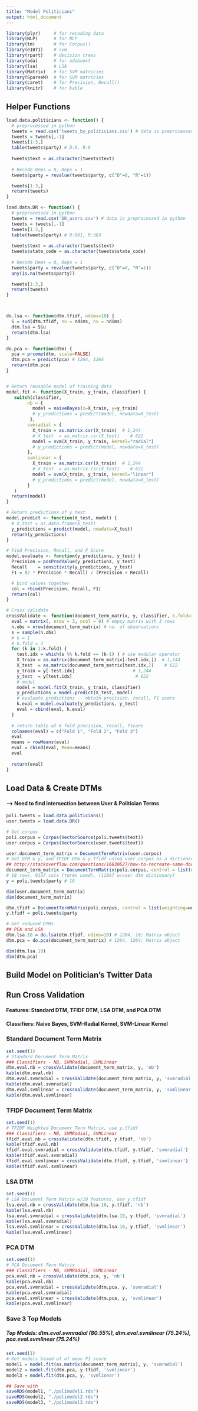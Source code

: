 ```yaml
---
title: "Model Politicians"
output: html_document
---
```

```r
library(plyr)     # for recoding data
library(NLP)      # for NLP
library(tm)       # for Corpus()
library(e1071)    # svm
library(rpart)    # decision trees
library(ada)      # for adaboost
library(lsa)      # LSA
library(Matrix)   # for SVM matricies
library(SparseM)  # for SVM matricies
library(caret)    # for Precision, Recall()
library(knitr)    # for kable
```

## Helper Functions
```r
load.data.politicians <- function() {
  # preprocessed in python
  tweets = read.csv('tweets_by_politicians.csv') # data is preprocessed in python
  tweets = tweets[,-1]
  tweets[1:3,]
  table(tweets$party) # D:9, R:9
  
  tweets$text = as.character(tweets$text)
  
  # Recode Dems = 0, Reps = 1
  tweets$party = revalue(tweets$party, c("D"=0, "R"=1))

  tweets[1:3,]
  return(tweets)
}

load.data.DR <- function() {
  # preprocessed in python
  tweets = read.csv('DR_users.csv') # data is preprocessed in python
  tweets = tweets[,-1]
  tweets[1:3,]
  table(tweets$party) # D:881, R:383
  
  tweets$text = as.character(tweets$text)
  tweets$state_code = as.character(tweets$state_code)
  
  # Recode Dems = 0, Reps = 1
  tweets$party = revalue(tweets$party, c("D"=0, "R"=1))
  any(is.na(tweets$party))

  tweets[1:3,]
  return(tweets)
}



do.lsa <- function(dtm.tfidf, ndims=10) {
  S = svd(dtm.tfidf, nu = ndims, nv = ndims)
  dtm.lsa = S$u
  return(dtm.lsa)
}

do.pca <- function(dtm) {
  pca = prcomp(dtm, scale=FALSE)
  dtm.pca = predict(pca) # 1264, 1264
  return(dtm.pca)
}


# Return reusable model of training data
model.fit <- function(X_train, y_train, classifier) {
   switch(classifier, 
        nb = {
          model = naiveBayes(x=X_train, y=y_train)
          # y_predictions = predict(model, newdata=X_test)
         },
        svmradial = {
          X_train = as.matrix.csr(X_train)  # 1,244
          # X_test  = as.matrix.csr(X_test)    # 622
          model = svm(X_train, y_train, kernel="radial")
          # y_predictions = predict(model, newdata=X_test)
        },
        svmlinear = {
          X_train = as.matrix.csr(X_train)  # 1,244
          # X_test  = as.matrix.csr(X_test)    # 622
          model = svm(X_train, y_train, kernel="linear")
          # y_predictions = predict(model, newdata=X_test)
        }
   )
  return(model)
}

# Return predictions of y_test
model.predict <- function(X_test, model) {
  # X_test = as.data.frame(X_test)
  y_predictions = predict(model, newdata=X_test)
  return(y_predictions)
}

# Find Precision, Recall, and F Score
model.evaluate <- function(y_predictions, y_test) {
  Precision = posPredValue(y_predictions, y_test)
  Recall    = sensitivity(y_predictions, y_test)
  F1 = (2 * Precision * Recall) / (Precision + Recall)

  # bind values together
  col = rbind(Precision, Recall, F1)
  return(col)
}

# Cross Validate
crossValidate <- function(document_term_matrix, y, classifier, k.fold=3) {
  eval = matrix(, nrow = 3, ncol = 0) # empty matrix with 3 rows
  n.obs = nrow(document_term_matrix) # no. of observations 
  s = sample(n.obs)
  # k = 1
  # k.fold = 3
  for (k in 1:k.fold) {
    test.idx = which(s %% k.fold == (k-1) ) # use modular operator
    X_train = as.matrix(document_term_matrix[-test.idx,])  # 1,244
    X_test  = as.matrix(document_term_matrix[test.idx,])    # 622
    y_train = y[-test.idx]                      # 1,244
    y_test  = y[test.idx]                        # 622
    # model 
    model = model.fit(X_train, y_train, classifier)
    y_predictions = model.predict(X_test, model)
    # evaluate predictions -- obtain precision, recall, F1 score
    k.eval = model.evaluate(y_predictions, y_test)
    eval = cbind(eval, k.eval)
  }
  
  # return table of K fold precision, recall, fscore 
  colnames(eval) = c("Fold 1", "Fold 2", "Fold 3")
  eval
  means = rowMeans(eval)
  eval = cbind(eval, Mean=means)
  eval
    
  return(eval)
}

```

## Load Data & Create DTMs 
#### --> Need to find intersection between User & Politician Terms
```r
poli.tweets = load.data.politicians()
user.tweets = load.data.DR()

# Get corpus
poli.corpus = Corpus(VectorSource(poli.tweets$text))
user.corpus = Corpus(VectorSource(user.tweets$text))

user.document_term_matrix = DocumentTermMatrix(user.corpus)
# Get DTM & y, and TFIDF Dtm & y.tfidf using user.corpus as a dictionary 
## http://stackoverflow.com/questions/16630627/how-to-recreate-same-documenttermmatrix-with-new-test-data
document_term_matrix = DocumentTermMatrix(poli.corpus, control = list(dictionary=Terms(user.document_term_matrix))) 
# 18 rows, 9137 cols (terms used), (11897 w/user dtm dictionary)
y = poli.tweets$party # 18

dim(user.document_term_matrix)
dim(document_term_matrix)

dtm.tfidf = DocumentTermMatrix(poli.corpus, control = list(weighting=weightTfIdf, dictionary=Terms(user.document_term_matrix))) # no empty rows
y.tfidf = poli.tweets$party

# Get reduced DTMs
## PCA and LSA
dtm.lsa.10 = do.lsa(dtm.tfidf, ndims=10) # 1264, 10; Matrix object
dtm.pca = do.pca(document_term_matrix) # 1264, 1264; Matrix object

dim(dtm.lsa.10)
dim(dtm.pca)
```

## Build Model on Politician's Twitter Data
## Run Cross Validation
#### Features: Standard DTM, TFIDF DTM, LSA DTM, and PCA DTM
#### Classifiers: Naive Bayes, SVM-Radial Kernel, SVM-Linear Kernel

### Standard Document Term Matrix
```r
set.seed(1)
# Standard Document Term Matrix
### Classifiers - NB, SVMRadial, SVMLinear
dtm.eval.nb = crossValidate(document_term_matrix, y, 'nb')
kable(dtm.eval.nb)
dtm.eval.svmradial = crossValidate(document_term_matrix, y, 'svmradial')
kable(dtm.eval.svmradial)
dtm.eval.svmlinear = crossValidate(document_term_matrix, y, 'svmlinear')
kable(dtm.eval.svmlinear)
```

### TFIDF Document Term Matrix
```r
set.seed(1)
# TFIDF Weighted Document Term Matrix, use y.tfidf
### Classifiers - NB, SVMRadial, SVMLinear
tfidf.eval.nb = crossValidate(dtm.tfidf, y.tfidf, 'nb')
kable(tfidf.eval.nb)
tfidf.eval.svmradial = crossValidate(dtm.tfidf, y.tfidf, 'svmradial')
kable(tfidf.eval.svmradial)
tfidf.eval.svmlinear = crossValidate(dtm.tfidf, y.tfidf, 'svmlinear')
kable(tfidf.eval.svmlinear)
```

### LSA DTM
```r
set.seed(1)
# LSA Document Term Matrix w/10 features, use y.tfidf
lsa.eval.nb = crossValidate(dtm.lsa.10, y.tfidf, 'nb')
kable(lsa.eval.nb)
lsa.eval.svmradial = crossValidate(dtm.lsa.10, y.tfidf, 'svmradial')
kable(lsa.eval.svmradial)
lsa.eval.svmlinear = crossValidate(dtm.lsa.10, y.tfidf, 'svmlinear')
kable(lsa.eval.svmlinear)
```

### PCA DTM
```r
set.seed(1)
# PCA Document Term Matrix
### Classifiers - NB, SVMRadial, SVMLinear
pca.eval.nb = crossValidate(dtm.pca, y, 'nb')
kable(pca.eval.nb)
pca.eval.svmradial = crossValidate(dtm.pca, y, 'svmradial')
kable(pca.eval.svmradial)
pca.eval.svmlinear = crossValidate(dtm.pca, y, 'svmlinear')
kable(pca.eval.svmlinear)
```

### Save 3 Top Models
##### Top Models:  dtm.eval.svmradial (80.55%), dtm.eval.svmlinear (75.24%), pca.eval.svmlinear (75.24%)
```r
set.seed(1)
# Get models based of of mean F1 score
model1 = model.fit(as.matrix(document_term_matrix), y, 'svmradial')
model2 = model.fit(dtm.pca, y.tfidf, 'svmlinear')
model3 = model.fit(dtm.pca, y, 'svmlinear')

## Save with 
saveRDS(model1, "./polimodel1.rds")
saveRDS(model2, "./polimodel2.rds")
saveRDS(model3, "./polimodel3.rds")
```




